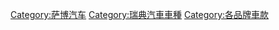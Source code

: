 {{noteTA
|T = zh-hans:萨博车辆; zh-tw:紳寶車輛; zh-hk:紳寶車輛;
|1 = zh-hans:萨博; zh-tw:紳寶; zh-hk:紳寶;}}{{Commonscat|Saab vehicles|萨博车輛}}
[[Category:萨博汽车|Category:萨博汽车]]
[[Category:瑞典汽車車種|Category:瑞典汽車車種]]
[[Category:各品牌車款|Category:各品牌車款]]